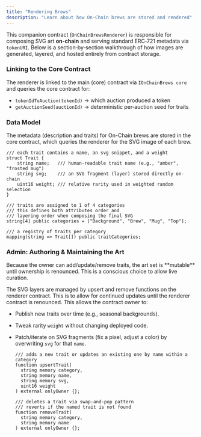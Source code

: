 ```yaml
---
title: "Rendering Brews"
description: "Learn about how On-Chain brews are stored and rendered"
---
```


This companion contract (`OnChainBrewsRenderer`) is responsible for composing SVG art **on-chain** and serving standard ERC‑721 metadata via `tokenURI`. Below is a section‑by‑section walkthrough of how images are generated, layered, and hosted entirely from contract storage.

### Linking to the Core Contract

The renderer is linked to the main (core) contract via `IOnChainBrews core`  and queries the core contract for:

- `tokenIdToAuction(tokenId)` → which auction produced a token
- `getAuctionSeed(auctionId)` → deterministic per‑auction seed for traits

### Data Model

The metadata (description and traits) for On-Chain brews are stored in the core contract, which queries the renderer for the SVG image of each brew.

```solidity
/// each trait contains a name, an svg snippet, and a weight
struct Trait { 
	string name;   /// human‑readable trait name (e.g., "amber", "frosted mug")
	string svg;    /// an SVG fragment (layer) stored directly on-chain 
	uint16 weight; /// relative rarity used in weighted random selection
}

/// traits are assigned to 1 of 4 categories
/// this defines both attributes order and  
/// layering order when composing the final SVG
string[4] public categories = ["Background", "Brew", "Mug", "Top"];

/// a registry of traits per category
mapping(string => Trait[]) public traitCategories;
```

### Admin:  Authoring & Maintaining the Art

<Info>
  Because the owner can add/update/remove traits, the art set is **mutable** until ownership is renounced. This is a conscious choice to allow live curation.
</Info>

The SVG layers are managed by upsert and remove functions on the renderer contract. This is to allow for continued updates until the renderer contract is renounced. This allows the contract owner to:

- Publish new traits over time (e.g., seasonal backgrounds).
- Tweak rarity `weight` without changing deployed code.
- Patch/iterate on SVG fragments (fix a pixel, adjust a color) by overwriting `svg` for that `name`.

  ```solidity
  /// adds a new trait or updates an existing one by name within a category 
  function upsertTrait(
  	string memory category,
  	string memory name,
  	string memory svg,
  	uint16 weight
  ) external onlyOwner {};
  
  /// deletes a trait via swap‑and‑pop pattern
  /// reverts if the named trait is not found
  function removeTrait(
  	string memory category, 
  	string memory name
  ) external onlyOwner {};
  ```